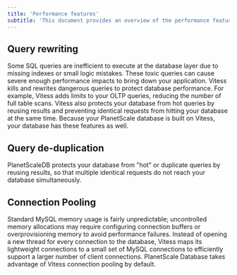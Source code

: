 ```yaml
---
title: 'Performance features'
subtitle: 'This document provides an overview of the performance features of PlanetScaleDB.'
---
```


## Query rewriting

Some SQL queries are inefficient to execute at the database layer due to missing indexes or small logic mistakes. These toxic queries can cause severe enough performance impacts to bring down your application. Vitess kills and rewrites dangerous queries to protect database performance. For example, Vitess adds limits to your OLTP queries, reducing the number of full table scans. Vitess also protects your database from hot queries by reusing results and preventing identical requests from hitting your database at the same time. Because your PlanetScale database is built on Vitess, your database has these features as well.

## Query de-duplication

PlanetScaleDB protects your database from "hot" or duplicate queries by reusing results, so that multiple identical requests do not reach your database simultaneously.

## Connection Pooling

Standard MySQL memory usage is fairly unpredictable; uncontrolled memory allocations may require configuring connection buffers or overprovisioning memory to avoid performance failures. Instead of opening a new thread for every connection to the database, Vitess maps its lightweight connections to a small set of MySQL connections to efficiently support a larger number of client connections. PlanetScale Database takes advantage of Vitess connection pooling by default.
